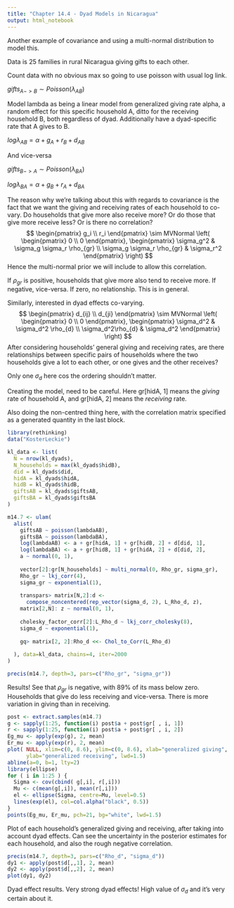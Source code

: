 ```yaml
---
title: "Chapter 14.4 - Dyad Models in Nicaragua"
output: html_notebook
---
```

Another example of covariance and using a multi-normal distribution to model this. 

Data is 25 families in rural Nicaragua giving gifts to each other.

Count data with no obvious max so going to use poisson with usual log link.

$gifts_{A -> B} \sim Poisson(\lambda_{AB})$

Model lambda as being a linear model from generalized giving rate alpha, 
a random effect for this specific household A, ditto for the receiving 
household B, both regardless of dyad. Additionally have a dyad-specific rate
that A gives to B.

$log\lambda_{AB} = \alpha + g_A + r_B + d_{AB}$

And vice-versa

$gifts_{B -> A} \sim Poisson(\lambda_{BA})$

$log\lambda_{BA} = \alpha + g_B + r_A + d_{BA}$

The reason why we're talking about this with regards to covariance is the fact
that we want the giving and receiving rates of each household to co-vary. Do
households that give more also receive more? Or do those that give more 
receive less? Or is there no correlation?
$$
\begin{pmatrix}
g_i \\ r_i
\end{pmatrix}
\sim MVNormal
\left(
\begin{pmatrix}
0 \\ 0
\end{pmatrix},
\begin{pmatrix}
\sigma_g^2 & \sigma_g \sigma_r \rho_{gr} \\
\sigma_g \sigma_r \rho_{gr} & \sigma_r^2
\end{pmatrix}
\right)
$$
Hence the multi-normal prior we will include to allow this correlation. 

If $\rho_{gr}$ is positive, households that give more also tend to receive
more. If negative, vice-versa. If zero, no relationship. This is in general.

Similarly, interested in dyad effects co-varying. 
$$
\begin{pmatrix}
d_{ij} \\ d_{ji}
\end{pmatrix}
\sim MVNormal
\left(
\begin{pmatrix}
0 \\ 0
\end{pmatrix},
\begin{pmatrix}
\sigma_d^2 & \sigma_d^2 \rho_{d} \\
\sigma_d^2\rho_{d} & \sigma_d^2
\end{pmatrix}
\right)
$$
After considering households' general giving and receiving rates, are there
relationships between specific pairs of households where the two households 
give a lot to each other, or one gives and the other receives? 

Only one $\sigma_d$ here cos the ordering shouldn't matter. 

Creating the model, need to be careful. Here gr[hidA, 1] means the *giving* 
rate of household A, and gr[hidA, 2] means the *receiving* rate.

Also doing the non-centred thing here, with the correlation matrix specified
as a generated quantity in the last block.
```r
library(rethinking)
data("KosterLeckie")
```
```r
kl_data <- list(
  N = nrow(kl_dyads),
  N_households = max(kl_dyads$hidB),
  did = kl_dyads$did,
  hidA = kl_dyads$hidA,
  hidB = kl_dyads$hidB,
  giftsAB = kl_dyads$giftsAB,
  giftsBA = kl_dyads$giftsBA
)
```
```r
m14.7 <- ulam(
  alist(
    giftsAB ~ poisson(lambdaAB),
    giftsBA ~ poisson(lambdaBA),
    log(lambdaAB) <- a + gr[hidA, 1] + gr[hidB, 2] + d[did, 1],
    log(lambdaBA) <- a + gr[hidB, 1] + gr[hidA, 2] + d[did, 2],
    a ~ normal(0, 1),
    
    vector[2]:gr[N_households] ~ multi_normal(0, Rho_gr, sigma_gr),
    Rho_gr ~ lkj_corr(4),
    sigma_gr ~ exponential(1),
    
    transpars> matrix[N,2]:d <- 
      compose_noncentered(rep_vector(sigma_d, 2), L_Rho_d, z),
    matrix[2,N]: z ~ normal(0, 1),
    
    cholesky_factor_corr[2]:L_Rho_d ~ lkj_corr_cholesky(8),
    sigma_d ~ exponential(1),
    
    gq> matrix[2, 2]:Rho_d <<- Chol_to_Corr(L_Rho_d)
    
  ), data=kl_data, chains=4, iter=2000
)
```
```r
precis(m14.7, depth=3, pars=c("Rho_gr", "sigma_gr"))
```
Results! See that $\rho_{gr}$ is negative, with 89\% of its mass below zero.
Households that give do less receiving and vice-versa. There is more variation
in giving than in receiving.

```r
post <- extract.samples(m14.7)
g <- sapply(1:25, function(i) post$a + post$gr[ , i, 1])
r <- sapply(1:25, function(i) post$a + post$gr[ , i, 2])
Eg_mu <- apply(exp(g), 2, mean)
Er_mu <- apply(exp(r), 2, mean)
plot( NULL, xlim=c(0, 8.6), ylim=c(0, 8.6), xlab="generalized giving",
      ylab="generalized receiving", lwd=1.5)
abline(a=0, b=1, lty=2)
library(ellipse)
for ( i in 1:25 ) {
  Sigma <- cov(cbind( g[,i], r[,i]))
  Mu <- c(mean(g[,i]), mean(r[,i]))
  el <- ellipse(Sigma, centre=Mu, level=0.5)
  lines(exp(el), col=col.alpha("black", 0.5))
}
points(Eg_mu, Er_mu, pch=21, bg="white", lwd=1.5)
```
Plot of each household's generalized giving and receiving, after taking into 
account dyad effects. Can see the uncertainty in the posterior estimates for 
each household, and also the rough negative correlation. 
```r
precis(m14.7, depth=3, pars=c("Rho_d", "sigma_d"))
dy1 <- apply(post$d[,,1], 2, mean)
dy2 <- apply(post$d[,,2], 2, mean)
plot(dy1, dy2)
```
Dyad effect results. Very strong dyad effects! High value of $\sigma_d$ and 
it's very certain about it.